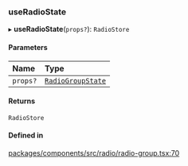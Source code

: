 ### useRadioState

▸ **useRadioState**(`props?`): `RadioStore`

#### Parameters

| Name     | Type                                               |
| :------- | :------------------------------------------------- |
| `props?` | [`RadioGroupState`](interfaces/RadioGroupState.md) |

#### Returns

`RadioStore`

#### Defined in

[packages/components/src/radio/radio-group.tsx:70](https://github.com/vtex/shoreline/blob/6674ddada/packages/components/src/radio/radio-group.tsx#L70)
